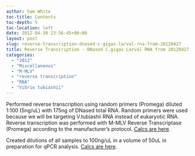 ```yaml
---
author: Sam White
toc-title: Contents
toc-depth: 5
toc-location: left
date: 2012-04-30 23:56:45+00:00
layout: post
slug: reverse-transcription-dnased-c-gigas-larval-rna-from-20120427
title: Reverse Transcription - DNased C.gigas Larval RNA from 20120427
categories:
  - "2012"
  - "Miscellaneous"
  - "M-MLV"
  - "reverse transcription"
  - "RNA"
  - "Vibrio tubiashii"
---
```


Performed reverse transcription using random primers (Promega) diluted 1:100 (5ng/uL) with 175ng of DNased total RNA. Random primers were used because we will be targeting V.tubiashii RNA instead of eukaryotic RNA. Reverse transcription was performed with M-MLV Reverse Transcriptase (Promega) according to the manufacturer's protocol. [Calcs are here](https://docs.google.com/spreadsheets/d/1qqK3TxVmkBeUSRMxQq3f9d5Alqh9ErSEEigjzPpnI2A/edit?usp=drive_link).



Created dilutions of all samples to 100ng/uL in a volume of 50uL in preparation for qPCR analysis. [Calcs are here](https://docs.google.com/spreadsheet/ccc?key=0AmS_90rPaQMzdElfN0xId2dZWTNkVmk5Ql9ZVW4tcWc#gid=0).
